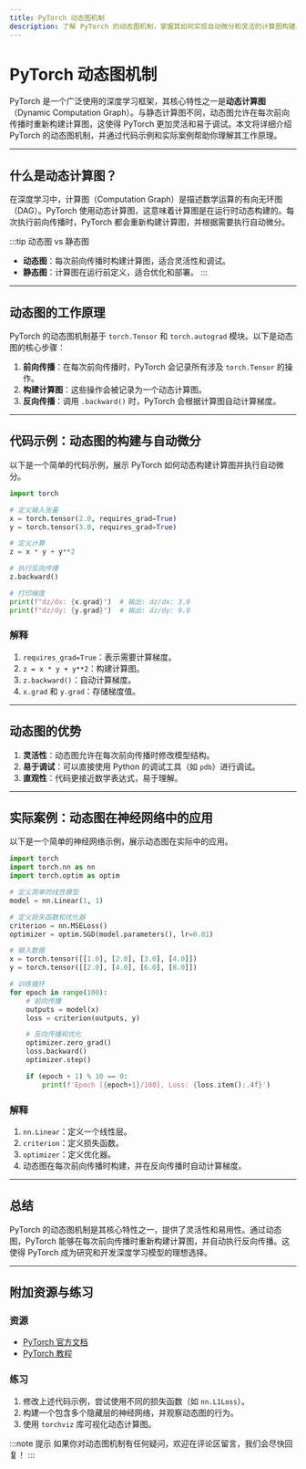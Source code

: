 ```yaml
---
title: PyTorch 动态图机制
description: 了解 PyTorch 的动态图机制，掌握其如何实现自动微分和灵活的计算图构建。
---
```


# PyTorch 动态图机制

PyTorch 是一个广泛使用的深度学习框架，其核心特性之一是**动态计算图**（Dynamic Computation Graph）。与静态计算图不同，动态图允许在每次前向传播时重新构建计算图，这使得 PyTorch 更加灵活和易于调试。本文将详细介绍 PyTorch 的动态图机制，并通过代码示例和实际案例帮助你理解其工作原理。

---

## 什么是动态计算图？

在深度学习中，计算图（Computation Graph）是描述数学运算的有向无环图（DAG）。PyTorch 使用动态计算图，这意味着计算图是在运行时动态构建的。每次执行前向传播时，PyTorch 都会重新构建计算图，并根据需要执行自动微分。

:::tip 动态图 vs 静态图
- **动态图**：每次前向传播时构建计算图，适合灵活性和调试。
- **静态图**：计算图在运行前定义，适合优化和部署。
:::

---

## 动态图的工作原理

PyTorch 的动态图机制基于 `torch.Tensor` 和 `torch.autograd` 模块。以下是动态图的核心步骤：

1. **前向传播**：在每次前向传播时，PyTorch 会记录所有涉及 `torch.Tensor` 的操作。
2. **构建计算图**：这些操作会被记录为一个动态计算图。
3. **反向传播**：调用 `.backward()` 时，PyTorch 会根据计算图自动计算梯度。

---

## 代码示例：动态图的构建与自动微分

以下是一个简单的代码示例，展示 PyTorch 如何动态构建计算图并执行自动微分。

```python
import torch

# 定义输入张量
x = torch.tensor(2.0, requires_grad=True)
y = torch.tensor(3.0, requires_grad=True)

# 定义计算
z = x * y + y**2

# 执行反向传播
z.backward()

# 打印梯度
print(f"dz/dx: {x.grad}")  # 输出: dz/dx: 3.0
print(f"dz/dy: {y.grad}")  # 输出: dz/dy: 9.0
```

### 解释
1. `requires_grad=True`：表示需要计算梯度。
2. `z = x * y + y**2`：构建计算图。
3. `z.backward()`：自动计算梯度。
4. `x.grad` 和 `y.grad`：存储梯度值。

---

## 动态图的优势

1. **灵活性**：动态图允许在每次前向传播时修改模型结构。
2. **易于调试**：可以直接使用 Python 的调试工具（如 `pdb`）进行调试。
3. **直观性**：代码更接近数学表达式，易于理解。

---

## 实际案例：动态图在神经网络中的应用

以下是一个简单的神经网络示例，展示动态图在实际中的应用。

```python
import torch
import torch.nn as nn
import torch.optim as optim

# 定义简单的线性模型
model = nn.Linear(1, 1)

# 定义损失函数和优化器
criterion = nn.MSELoss()
optimizer = optim.SGD(model.parameters(), lr=0.01)

# 输入数据
x = torch.tensor([[1.0], [2.0], [3.0], [4.0]])
y = torch.tensor([[2.0], [4.0], [6.0], [8.0]])

# 训练循环
for epoch in range(100):
    # 前向传播
    outputs = model(x)
    loss = criterion(outputs, y)

    # 反向传播和优化
    optimizer.zero_grad()
    loss.backward()
    optimizer.step()

    if (epoch + 1) % 10 == 0:
        print(f'Epoch [{epoch+1}/100], Loss: {loss.item():.4f}')
```

### 解释
1. `nn.Linear`：定义一个线性层。
2. `criterion`：定义损失函数。
3. `optimizer`：定义优化器。
4. 动态图在每次前向传播时构建，并在反向传播时自动计算梯度。

---

## 总结

PyTorch 的动态图机制是其核心特性之一，提供了灵活性和易用性。通过动态图，PyTorch 能够在每次前向传播时重新构建计算图，并自动执行反向传播。这使得 PyTorch 成为研究和开发深度学习模型的理想选择。

---

## 附加资源与练习

### 资源
- [PyTorch 官方文档](https://pytorch.org/docs/stable/index.html)
- [PyTorch 教程](https://pytorch.org/tutorials/)

### 练习
1. 修改上述代码示例，尝试使用不同的损失函数（如 `nn.L1Loss`）。
2. 构建一个包含多个隐藏层的神经网络，并观察动态图的行为。
3. 使用 `torchviz` 库可视化动态计算图。

:::note 提示
如果你对动态图机制有任何疑问，欢迎在评论区留言，我们会尽快回复！
:::